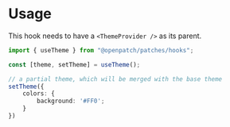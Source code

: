 
<Meta title="Hooks/useTheme" />

# Usage

This hook needs to have a `<ThemeProvider />` as its parent.

```ts
import { useTheme } from "@openpatch/patches/hooks";

const [theme, setTheme] = useTheme();

// a partial theme, which will be merged with the base theme
setTheme({
    colors: {
        background: '#FF0';
    }
})
```
